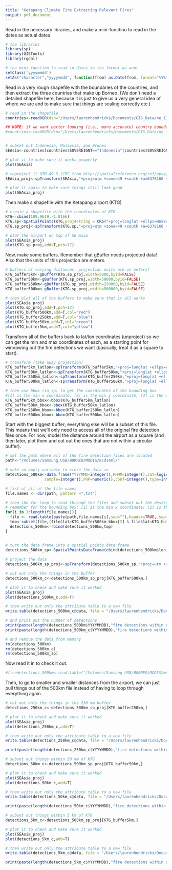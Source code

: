 ```yaml
---
title: "Ketapang Climate Fire Extracting Relevant Fires"
output: pdf_document
---
```


Read in the necessary libraries, and make a mini-functino to read in the dates as actual dates. 

```r
# the libraries
library(sp)
library(GISTools)
library(rgdal)

# the mini function to read in dates in the format we want
setClass('yyyymmdd')
setAs("character","yyyymmdd", function(from) as.Date(from, format="%Y%m%d"))
```


Read in a very rough shapefile with the boundaries of the countries, and then extract the three countries that make up Borneo. (We don't need a detailed shapefile here, because it is just to give us a very general idea of where we are and to make sure that things are scaling correctly etc.)
```r
# read in the shapefile
countries<-readOGR(dsn="/Users/laurenhendricks/Documents/GIS_Data/ne_110m_admin_0_countries/",layer="ne_110m_admin_0_countries")

## NOTE: if we want better looking (i.e., more accurate) country boundaries, use this shapefile instead (and the rest of the code will still work fine)
#countries<-readOGR(dsn="/Users/laurenhendricks/Documents/GIS_Data/ne_10m_admin_0_map_units/",layer="ne_10m_admin_0_map_units")


# subset out Indonesia, Malaysia, and Brunei
SEAsia<-countries[countries$SOVEREIGNT=="Indonesia"|countries$SOVEREIGNT=="Malaysia"|countries$SOVEREIGNT=="Brunei",]

# plot it to make sure it works properly 
plot(SEAsia)

# reproject it UTM 49 S (CRS from http://spatialreference.org/ref/epsg/23889/)
SEAsia_proj<-spTransform(SEAsia,"+proj=utm +zone=49 +south +a=6378160 +b=6356774.50408554 +units=m +no_defs")

# plot it again to make sure things still look good
plot(SEAsia_proj)
```

Then make a shapefile with the Ketapang airport (KTG)
```r
# create a shapefile with the coordinates of KTG
KTG<-cbind(109.9619,-1.8166)
KTG.sp<-SpatialPoints(KTG,proj4string = CRS("+proj=longlat +ellps=WGS84"),bbox=NULL)
KTG.sp_proj<-spTransform(KTG.sp,"+proj=utm +zone=49 +south +a=6378160 +b=6356774.50408554 +units=m +no_defs")

# plot the airport on top of SE Asia
plot(SEAsia_proj)
plot(KTG.sp_proj,add=T,pch=17)
```

Now, make some buffers. Remember that gBuffer needs projected data! Also that the units of this projection are meters. 
```r
# buffers of varying distances. projection units are in meters! 
KTG_buffer5km<-gBuffer(KTG.sp_proj,width=5000,byid=FALSE)
KTG_buffer50km<-gBuffer(KTG.sp_proj,width=50000,byid=FALSE)
KTG_buffer250km<-gBuffer(KTG.sp_proj,width=250000,byid=FALSE)
KTG_buffer500km<-gBuffer(KTG.sp_proj,width=500000,byid=FALSE)

# then plot all of the buffers to make sure that it all works
plot(SEAsia_proj)
plot(KTG.sp_proj,add=T,pch=17)
plot(KTG_buffer500km,add=T,col="red")
plot(KTG_buffer250km,add=T,col="blue")
plot(KTG_buffer50km,add=T,col="green")
plot(KTG_buffer5km,add=T,col="yellow")
```

Transform all of the buffers back to lat/lon coordinates (unproject) so we can get the min and max coordinates of each, as a starting point for winnowing out the fire detections we want (basically, treat it as a square to start). 
```r
# transform (take away projection)
KTG_buffer5km_latlon<-spTransform(KTG_buffer5km,"+proj=longlat +ellps=WGS84")
KTG_buffer50km_latlon<-spTransform(KTG_buffer50km,"+proj=longlat +ellps=WGS84")
KTG_buffer250km_latlon<-spTransform(KTG_buffer250km,"+proj=longlat +ellps=WGS84")
KTG_buffer500km_latlon<-spTransform(KTG_buffer500km,"+proj=longlat +ellps=WGS84")

# then use bbox (in sp) to get the coordinates of the bounding box
#[1] is the min x coordinate; [2] is the min y coordinate; [3] is the max x coordinate; [4] is the max y coordinate
KTG_buffer5km_bbox<-bbox(KTG_buffer5km_latlon)
KTG_buffer50km_bbox<-bbox(KTG_buffer50km_latlon)
KTG_buffer250km_bbox<-bbox(KTG_buffer250km_latlon)
KTG_buffer500km_bbox<-bbox(KTG_buffer500km_latlon)
```


Start with the biggest buffer; everything else will be a subset of this file. This means that we'll only need to access all of the original fire detection files once. For now, model the distance around the airport as a square (and then later, plot them and cut out the ones that are not within a circular buffer). 
```r
# set the path where all of the fire detection files are located
path<-"/Volumes/Samsung USB/BORNEO/MODIS/mcd14ml/"

# make an empty variable to store the data in
detections_500km<-data.frame(YYYYMMD=integer(),HHMM=integer(),sat=logical(),lat=numeric(),lon=numeric(),T21=numeric(),T31=numeric(),
                 sample=integer(),FRP=numeric(),conf=integer(),type=integer())

# list of all of the file names
file.names <- dir(path, pattern =".txt")

# then the for loop to read through the files and subset out the desired fire detectiosn from every file, and append them to the list from the files that have already been opened
# remember for the bounding box: [1] is the min x coordinate; [2] is the min y coordinate; [3] is the max x coordinate; [4] is the max y coordinate
for(i in 1:length(file.names)){
  file <- read.table(paste(path,file.names[i],sep=""),header=TRUE, sep="")
  tmp<-subset(file,(file$lat>KTG_buffer500km_bbox[2] & file$lat<KTG_buffer500km_bbox[4]) & (file$lon>KTG_buffer500km_bbox[1] & file$lon<KTG_buffer500km_bbox[3]))    
  detections_500km<-rbind(detections_500km,tmp)
}


# turn the data frame into a spatial points data frame
detections_500km_sp<-SpatialPointsDataFrame(cbind(detections_500km$lon,detections_500km$lat),detections_500km,proj4string = CRS("+proj=longlat +ellps=WGS84"))
                                          
# project the data                                          
detections_500km_sp_proj<-spTransform(detections_500km_sp,"+proj=utm +zone=49 +south +a=6378160 +b=6356774.50408554 +units=m +no_defs")

# cut out only the things in the buffer
detections_500km_c<-detections_500km_sp_proj[KTG_buffer500km,]

# plot it to check and make sure it worked
plot(SEAsia_proj)
plot(detections_500km_c,add=T)

# then write out only the attribute table to a new file
write.table(detections_500km_c@data, file = "/Users/laurenhendricks/Documents/Borneo/Ketapang_ClimateFire/mcd14ml_KTG_500km.txt",sep=" ",row.names = FALSE)

# and print out the number of detections
print(paste(length(detections_500km$YYYYMMDD),"fire detections within a 1,000km by 1,000km box centered around KTG"))
print(paste(length(detections_500km_c$YYYYMMDD),"fire detections within a 500km radius of KTG"))

# and remove the data from memory
rm(detections_500km)
rm(detections_500km_c)
rm(detections_500km_sp)
```

Now read it in to check it out. 
```r
#firedetections_500km<-read.table("/Volumes/Samsung USB/BORNEO/MODIS/mcd14ml_KTG_500km.txt",header=T,sep=" ")
```

Then, to go to smaller and smaller distances from the airport, we can just pull things out of the 500km file instead of having to loop through everything again. 
```r
# cut out only the things in the 250 km buffer
detections_250km_c<-detections_500km_sp_proj[KTG_buffer250km,]

# plot it to check and make sure it worked
plot(SEAsia_proj)
plot(detections_250km_c,add=T)

# then write out only the attribute table to a new file
write.table(detections_250km_c@data, file = "/Users/laurenhendricks/Documents/Borneo/Ketapang_ClimateFire/mcd14ml_KTG_250km.txt",sep=" ",row.names = FALSE)

print(paste(length(detections_250km_c$YYYYMMDD),"fire detections within a 250km radius of KTG"))
```

```r
# subset out things within 50 km of KTG
detections_50km_c<-detections_500km_sp_proj[KTG_buffer50km,]

# plot it to check and make sure it worked
plot(SEAsia_proj)
plot(detections_50km_c,add=T)

# then write out only the attribute table to a new file
write.table(detections_50km_c@data, file = "/Users/laurenhendricks/Documents/Borneo/Ketapang_ClimateFire/mcd14ml_KTG_50km.txt",sep=" ",row.names = FALSE)

print(paste(length(detections_50km_c$YYYYMMDD),"fire detections within a 50km radius of KTG"))
```

```r
# subset out things within 5 km of KTG
detections_5km_c<-detections_500km_sp_proj[KTG_buffer5km,]

# plot it to check and make sure it worked
plot(SEAsia_proj)
plot(detections_5km_c,add=T)

# then write out only the attribute table to a new file
write.table(detections_5km_c@data, file = "/Users/laurenhendricks/Documents/Borneo/Ketapang_ClimateFire/mcd14ml_KTG_5km.txt",sep=" ",row.names = FALSE)

print(paste(length(detections_5km_c$YYYYMMDD),"fire detections within a 5km radius of KTG"))
```

